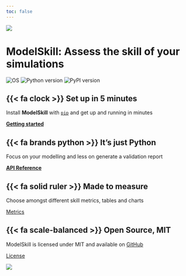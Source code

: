 ```yaml
---
toc: false
---
```



![](https://raw.githubusercontent.com/DHI/modelskill/main/images/logo/modelskill.svg)


# ModelSkill: Assess the skill of your simulations
![OS](https://img.shields.io/badge/OS-Windows%20%7C%20Linux-blue)
![Python version](https://img.shields.io/pypi/pyversions/modelskill.svg)
![PyPI version](https://badge.fury.io/py/modelskill.svg)




::: {.grid}


::: {.g-col-6}
## {{< fa clock >}} **Set up in 5 minutes**

Install **ModelSkill** with [`pip`](https://pypi.org/project/modelskill/) and get up
and running in minutes

[**Getting started**](user-guide/getting-started.md)


## {{< fa brands python >}} **It's just Python**

Focus on your modelling and less on generate a validation report

[**API Reference**](api/index.qmd)

:::

::: {.g-col-6}

## {{< fa solid ruler >}} **Made to measure**

Choose amongst different skill metrics, tables and charts

[Metrics](`modelskill.metrics.md`)

## {{< fa scale-balanced >}} **Open Source, MIT**

ModelSkill is licensed under MIT and available on [GitHub](https://github.com/DHI/modelskill)

[License](license.md)

:::

:::


![](images/scatter.png)
